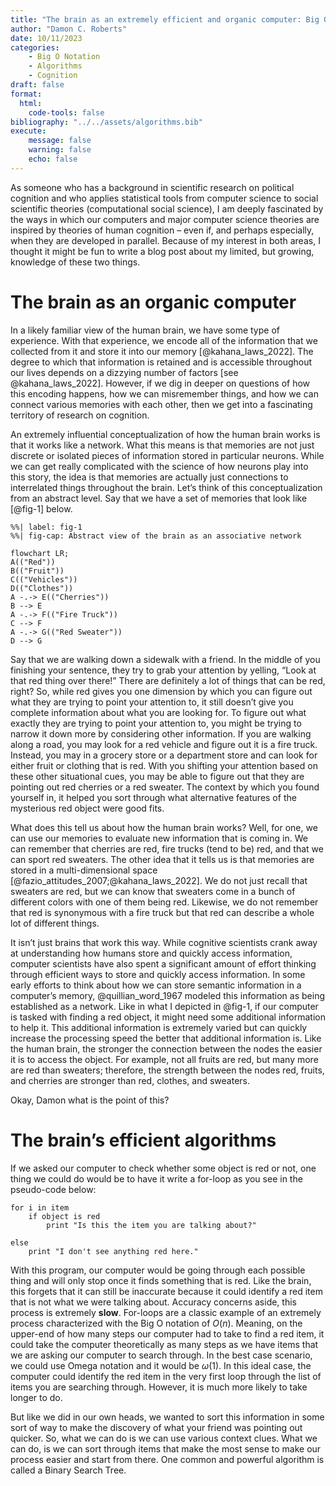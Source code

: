 ```yaml
---
title: "The brain as an extremely efficient and organic computer: Big O Notation, Algorithms, and Associative Networks"
author: "Damon C. Roberts"
date: 10/11/2023
categories:
    - Big O Notation
    - Algorithms
    - Cognition
draft: false
format:
  html:
    code-tools: false
bibliography: "../../assets/algorithms.bib"
execute:
    message: false
    warning: false
    echo: false
---
```


<!--

Fix tortured analogy. Switch it to something like your friend asking you to grab something out of a cabinet

-->

As someone who has a background in scientific research on political cognition and who applies statistical tools from computer science to social scientific theories (computational social science), I am deeply fascinated by the ways in which our computers and major computer science theories are inspired by theories of human cognition -- even if, and perhaps especially, when they are developed in parallel. Because of my interest in both areas, I thought it might be fun to write a blog post about my limited, but growing, knowledge of these two things.

# The brain as an organic computer

In a likely familiar view of the human brain, we have some type of experience. With that experience, we encode all of the information that we collected from it and store it into our memory [@kahana_laws_2022]. The degree to which that information is retained and is accessible throughout our lives depends on a dizzying number of factors [see @kahana_laws_2022]. However, if we dig in deeper on questions of how this encoding happens, how we can misremember things, and how we can connect various memories with each other, then we get into a fascinating territory of research on cognition.

An extremely influential conceptualization of how the human brain works is that it works like a network. What this means is that memories are not just discrete or isolated pieces of information stored in particular neurons. While we can get really complicated with the science of how neurons play into this story, the idea is that memories are actually just connections to interrelated things throughout the brain. Let's think of this conceptualization from an abstract level. Say that we have a set of memories that look like [@fig-1] below.

```mermaid
%%| label: fig-1
%%| fig-cap: Abstract view of the brain as an associative network

flowchart LR;
A(("Red"))
B(("Fruit"))
C(("Vehicles"))
D(("Clothes"))
A -.-> E(("Cherries"))
B --> E
A -.-> F(("Fire Truck"))
C --> F
A -.-> G(("Red Sweater"))
D --> G
```

Say that we are walking down a sidewalk with a friend. In the middle of you finishing your sentence, they try to grab your attention by yelling, "Look at that red thing over there!" There are definitely a lot of things that can be red, right? So, while red gives you one dimension by which you can figure out what they are trying to point your attention to, it still doesn't give you complete information about what you are looking for. To figure out what exactly they are trying to point your attention to, you might be trying to narrow it down more by considering other information. If you are walking along a road, you may look for a red vehicle and figure out it is a fire truck. Instead, you may in a grocery store or a department store and can look for either fruit or clothing that is red. With you shifting your attention based on these other situational cues, you may be able to figure out that they are pointing out red cherries or a red sweater. The context by which you found yourself in, it helped you sort through what alternative features of the mysterious red object were good fits.

What does this tell us about how the human brain works? Well, for one, we can use our memories to evaluate new information that is coming in. We can remember that cherries are red, fire trucks (tend to be) red, and that we can sport red sweaters. The other idea that it tells us is that memories are stored in a multi-dimensional space [@fazio_attitudes_2007;@kahana_laws_2022]. We do not just recall that sweaters are red, but we can know that sweaters come in a bunch of different colors with one of them being red. Likewise, we do not remember that red is synonymous with a fire truck but that red can describe a whole lot of different things.

It isn't just brains that work this way. While cognitive scientists crank away at understanding how humans store and quickly access information, computer scientists have also spent a significant amount of effort thinking through efficient ways to store and quickly access information. In some early efforts to think about how we can store semantic information in a computer's memory, @quillian_word_1967 modeled this information as being established as a network. Like in what I depicted in @fig-1, if our computer is tasked with finding a red object, it might need some additional information to help it. This additional information is extremely varied but can quickly increase the processing speed the better that additional information is. Like the human brain, the stronger the connection between the nodes the easier it is to access the object. For example, not all fruits are red, but many more are red than sweaters; therefore, the strength between the nodes red, fruits, and cherries are stronger than red, clothes, and sweaters.

Okay, Damon what is the point of this?

# The brain's efficient algorithms

If we asked our computer to check whether some object is red or not, one thing we could do would be to have it write a for-loop as you see in the pseudo-code below:

```
for i in item
    if object is red
        print "Is this the item you are talking about?"
    
else
    print "I don't see anything red here."
```

With this program, our computer would be going through each possible thing and will only stop once it finds something that is red. Like the brain, this forgets that it can still be inaccurate because it could identify a red item that is not what we were talking about. Accuracy concerns aside, this process is extremely **slow**. For-loops are a classic example of an extremely process characterized with the Big O notation of $O(n)$. Meaning, on the upper-end of how many steps our computer had to take to find a red item, it could take the computer theoretically as many steps as we have items that we are asking our computer to search through. In the best case scenario, we could use Omega notation and it would be $\omega(1)$. In this ideal case, the computer could identify the red item in the very first loop through the list of items you are searching through. However, it is much more likely to take longer to do.

But like we did in our own heads, we wanted to sort this information in some sort of way to make the discovery of what your friend was pointing out quicker. So, what we can do is we can use various context clues. What we can do, is we can sort through items that make the most sense to make our process easier and start from there. One common and powerful algorithm is called a Binary Search Tree. 
